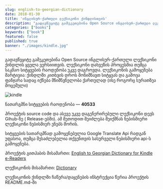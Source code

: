 ```yaml
---
slug: english-to-georgian-dictionary
date: 2018-01-30
title: 'ინგლისურ-ქართული ლექსიკონი ქინდლისთვის'
description: "გადავწვყიტე გამეკეთებინა Open Source ინგლისურ-ქართული ლექსიკონი ქინდლის ყველა ვერსიითვის. ლექსიკონი დახვეწის პროცესშია თუმცა საკმაო სიტყვების რაოდენობა უკვე დაგროვდა. ლექსიკონის გამოყენება მარტივია: ქინდლში კითხვის დროს მონიშნავთ სიტყვას და გამოვა ფანჯარა სადაც იქნება მნიშნვნელობა ქართულად"
categories: ["books"]
keywords: ["book"]
featured: false
published: true
banner: "./images/kindle.jpg"
---
```


გადავწვყიტე გამეკეთებინა Open Source ინგლისურ-ქართული ლექსიკონი ქინდლის ყველა ვერსიითვის. ლექსიკონი დახვეწის პროცესშია თუმცა საკმაო სიტყვების რაოდენობა უკვე დაგროვდა. ლექსიკონის გამოყენება მარტივია: ქინდლში კითხვის დროს მონიშნავთ სიტყვას და გამოვა ფანჯარა სადაც იქნება მნიშნვნელობა ქართულად (ისე როგორც სურათზეა მოცემული)

![kindle](./images/kindle-screenshot.png)

ნათარგმნი სიტყვების რაოდენობა — **40533**

პროექტის source code და ასევე უკვე დაგენერირებული ლექსიკონი დევს Gihub-ზე ( Release-ებში). ამ მეთოდით შეიძლება შეიქმნას ნებისმიერი ლექსიკონი ნებისმიერ ენებს შორის.

სიტყვების სათარგმნად გამოყენებულია Google Translate Api რადგან უფასოა, თუმცა შესაძლებელია თქვენთვის სასურველი ნებისმიერი api-ს გამოყენება.

პროექტის გითჰაბის მისამართი:
[English to Georgian Dictionary for Kindle e-Readers](https://github.com/shakogegia/english_georgian_dictionary_kindle)

ლექსიკონის მისამართი: [Dictionary](https://github.com/shakogegia/english_georgian_dictionary_kindle/releases/download/0.1/dict.mobi)

ლექსიკონის ქინდლში ჩაწერა/დაყენების ინსტრუქცია წერია პროექტის README.md-ში
